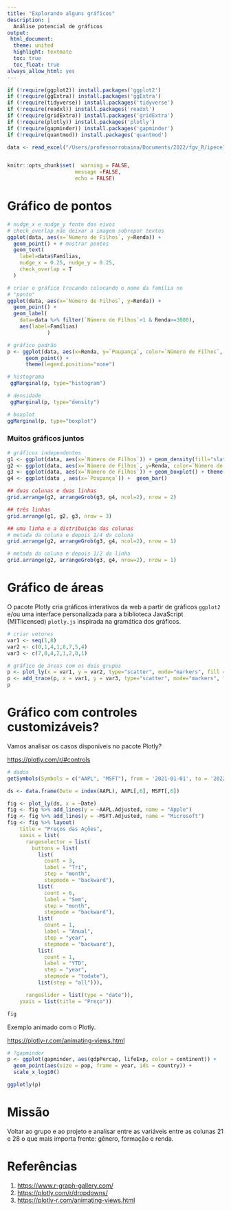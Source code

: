 ```yaml
---
title: "Explorando alguns gráficos"
description: |
  Análise potencial de gráficos
output:
 html_document:
  theme: united
  highlight: textmate
  toc: true
  toc_float: true
always_allow_html: yes
---
```


```r
if (!require(ggplot2)) install.packages('ggplot2')
if (!require(ggExtra)) install.packages('ggExtra')
if (!require(tidyverse)) install.packages('tidyverse')
if (!require(readxl)) install.packages('readxl')
if (!require(gridExtra)) install.packages('gridExtra')
if (!require(plotly)) install.packages('plotly')
if (!require(gapminder)) install.packages('gapminder')
if (!require(quantmod)) install.packages('quantmod')

data <- read_excel("/Users/professorrobaina/Documents/2022/fgv_R/ipece1/familias.xlsx") 


knitr::opts_chunk$set(  warning = FALSE,
                      message =FALSE,
                      echo = FALSE)


```


# Gráfico de pontos


```r
# nudge_x e nudge_y fonte dos eixos
# check_overlap não deixar a imagem sobrepor textos
ggplot(data, aes(x=`Número de Filhos`, y=Renda)) +
  geom_point() + # mostrar pontos
  geom_text(
    label=data$Famílias, 
    nudge_x = 0.25, nudge_y = 0.25, 
    check_overlap = T
  )
```

```r
# criar o gráfico trocando colocando o nome da família no 
# "ponto"
ggplot(data, aes(x=`Número de Filhos`, y=Renda)) +
  geom_point() + 
  geom_label( 
    data=data %>% filter(`Número de Filhos`>1 & Renda>=3000), 
    aes(label=Famílias) 
             )
``` 


```r
# gráfico padrão
p <- ggplot(data, aes(x=Renda, y=`Poupança`, color=`Número de Filhos`, size=`Número de Filhos`)) +
      geom_point() +
      theme(legend.position="none")
```

```r
# histograma
 ggMarginal(p, type="histogram")
```


```r
# densidade
 ggMarginal(p, type="density")
```

```r
# boxplot
ggMarginal(p, type="boxplot")
```

### Muitos gráficos juntos

```r
# gráficos independentes
g1 <- ggplot(data, aes(x=`Número de Filhos`)) + geom_density(fill="slateblue")
g2 <- ggplot(data, aes(x=`Número de Filhos`, y=Renda, color=`Número de Filhos`)) + geom_point(size=1) + theme(legend.position="none")
g3 <- ggplot(data, aes(x=`Número de Filhos`)) + geom_boxplot() + theme(legend.position="none")
g4 <- ggplot(data , aes(x=`Poupança`)) +  geom_bar()

## duas colunas e duas linhas 
grid.arrange(g2, arrangeGrob(g3, g4, ncol=2), nrow = 2)

## três linhas 
grid.arrange(g1, g2, g3, nrow = 3)

## uma linha e a distribuiçào das colunas 
# metada da coluna e depois 1/4 da coluna
grid.arrange(g2, arrangeGrob(g3, g4, ncol=2), nrow = 1)

# metada da coluna e depois 1/2 da linha
grid.arrange(g2, arrangeGrob(g3, g4, nrow=2), nrow = 1)
```

# Gráfico de áreas

O pacote Plotly cria gráficos interativos da web a partir de gráficos `ggplot2` e/ou uma interface personalizada para a biblioteca JavaScript (MITlicensed) `plotly.js` inspirada na gramática dos gráficos.

```r
# criar vetores
var1 <- seq(1,8)
var2 <- c(0,1,4,1,8,7,5,4)
var3 <- c(7,8,4,2,1,2,0,1)

# gráfico de áreas com os dois grupos
p <- plot_ly(x = var1, y = var2, type="scatter", mode="markers", fill = "tozeroy")
p <- add_trace(p, x = var1, y = var3, type="scatter", mode="markers", fill = "tonexty")
p
```

# Gráfico com controles customizáveis?

Vamos analisar os casos disponíveis no pacote Plotly?

[https://plotly.com/r/#controls](https://plotly.com/r/#controls)

```r

# dados
getSymbols(Symbols = c("AAPL", "MSFT"), from = '2021-01-01', to = '2022-01-01')

ds <- data.frame(Date = index(AAPL), AAPL[,6], MSFT[,6])

fig <- plot_ly(ds, x = ~Date)
fig <- fig %>% add_lines(y = ~AAPL.Adjusted, name = "Apple")
fig <- fig %>% add_lines(y = ~MSFT.Adjusted, name = "Microsoft")
fig <- fig %>% layout(
    title = "Preços das Ações",
    xaxis = list(
      rangeselector = list(
        buttons = list(
          list(
            count = 3,
            label = "Tri",
            step = "month",
            stepmode = "backward"),
          list(
            count = 6,
            label = "Sem",
            step = "month",
            stepmode = "backward"),
          list(
            count = 1,
            label = "Anual",
            step = "year",
            stepmode = "backward"),
          list(
            count = 1,
            label = "YTD",
            step = "year",
            stepmode = "todate"),
          list(step = "all"))),

      rangeslider = list(type = "date")),
    yaxis = list(title = "Preço"))

fig
```

Exemplo animado com o Plotly.

[https://plotly-r.com/animating-views.html](https://plotly-r.com/animating-views.html)

```r
# ?gapminder
p <- ggplot(gapminder, aes(gdpPercap, lifeExp, color = continent)) +
  geom_point(aes(size = pop, frame = year, ids = country)) +
  scale_x_log10()

ggplotly(p)
```

# Missão


Voltar ao grupo e ao projeto e analisar entre as variáveis entre as colunas 21 e 28 o que mais importa frente: gênero, formação e renda. 


# Referências

1. [https://www.r-graph-gallery.com/](https://www.r-graph-gallery.com/)
2. [https://plotly.com/r/dropdowns/](https://plotly.com/r/dropdowns/)
3. [https://plotly-r.com/animating-views.html](https://plotly-r.com/animating-views.html)
